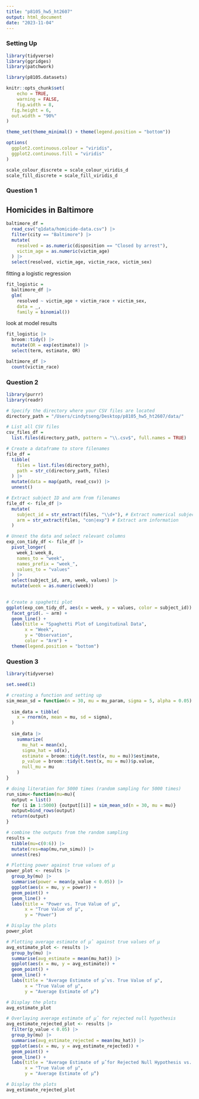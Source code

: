 ```yaml
---
title: "p8105_hw5_ht2607"
output: html_document
date: "2023-11-04"
---
```


### Setting Up 

```r
library(tidyverse)
library(ggridges)
library(patchwork)

library(p8105.datasets)

knitr::opts_chunk$set(
	echo = TRUE,
	warning = FALSE,
	fig.width = 8, 
  fig.height = 6,
  out.width = "90%"
)

theme_set(theme_minimal() + theme(legend.position = "bottom"))

options(
  ggplot2.continuous.colour = "viridis",
  ggplot2.continuous.fill = "viridis"
)

scale_colour_discrete = scale_colour_viridis_d
scale_fill_discrete = scale_fill_viridis_d
```

### Question 1

## Homicides in Baltimore

```r
baltimore_df = 
  read_csv("q1data/homicide-data.csv") |> 
  filter(city == "Baltimore") |> 
  mutate(
    resolved = as.numeric(disposition == "Closed by arrest"),
    victim_age = as.numeric(victim_age)
  ) |> 
  select(resolved, victim_age, victim_race, victim_sex)
```


fitting a logistic regression

```r
fit_logistic = 
  baltimore_df |> 
  glm(
    resolved ~ victim_age + victim_race + victim_sex, 
    data = _, 
    family = binomial())
```

look at model results

```r
fit_logistic |> 
  broom::tidy() |> 
  mutate(OR = exp(estimate)) |> 
  select(term, estimate, OR)
```


```r
baltimore_df |> 
  count(victim_race)

```

### Question 2

```r
library(purrr)
library(readr)

# Specify the directory where your CSV files are located
directory_path = "/Users/cindytseng/Desktop/p8105_hw5_ht2607/data/"

# List all CSV files
csv_files_df =
  list.files(directory_path, pattern = "\\.csv$", full.names = TRUE)

# Create a dataframe to store filenames
file_df = 
  tibble(
    files = list.files(directory_path),
    path = str_c(directory_path, files)
  ) |> 
  mutate(data = map(path, read_csv)) |> 
  unnest()

# Extract subject ID and arm from filenames
file_df <- file_df |> 
  mutate(
    subject_id = str_extract(files, "\\d+"), # Extract numerical subject ID
    arm = str_extract(files, "con|exp") # Extract arm information
  )

# Unnest the data and select relevant columns
exp_con_tidy_df <- file_df |> 
  pivot_longer(
    week_1:week_8,
    names_to = "week",
    names_prefix = "week_",
    values_to = "values"
  ) |> 
  select(subject_id, arm, week, values) |>
  mutate(week = as.numeric(week))
  

# Create a spaghetti plot
ggplot(exp_con_tidy_df, aes(x = week, y = values, color = subject_id)) + 
  facet_grid(. ~ arm) +
  geom_line() +
  labs(title = "Spaghetti Plot of Longitudinal Data",
       x = "Week",
       y = "Observation",
       color = "Arm") +
  theme(legend.position = "bottom")

```

### Question 3

```r
library(tidyverse)

set.seed(1)

# creating a function and setting up 
sim_mean_sd = function(n = 30, mu = mu_param, sigma = 5, alpha = 0.05) {
  
  sim_data = tibble(
    x = rnorm(n, mean = mu, sd = sigma),
  )
  
  sim_data |> 
    summarize(
      mu_hat = mean(x),
      sigma_hat = sd(x),
      estimate = broom::tidy(t.test(x, mu = mu))$estimate,
      p_value = broom::tidy(t.test(x, mu = mu))$p.value,
      null_mu = mu
    )
}

# doing literation for 5000 times (random sampling for 5000 times)
run_simu<-function(mu=mu){
  output = list()
  for (i in 1:5000) {output[[i]] = sim_mean_sd(n = 30, mu = mu)}
  output=bind_rows(output)
  return(output)
}

# combine the outputs from the random sampling
results =
  tibble(mu=c(0:6)) |> 
  mutate(res=map(mu,run_simu)) |> 
  unnest(res)

# Plotting power against true values of μ
power_plot <- results |> 
  group_by(mu) |> 
  summarise(power = mean(p_value < 0.05)) |> 
  ggplot(aes(x = mu, y = power)) +
  geom_point() +
  geom_line() +
  labs(title = "Power vs. True Value of μ",
       x = "True Value of μ",
       y = "Power")

# Display the plots
power_plot

# Plotting average estimate of μ̂ against true values of μ
avg_estimate_plot <- results |> 
  group_by(mu) |> 
  summarise(avg_estimate = mean(mu_hat)) |> 
  ggplot(aes(x = mu, y = avg_estimate)) +
  geom_point() +
  geom_line() +
  labs(title = "Average Estimate of μ̂ vs. True Value of μ",
       x = "True Value of μ",
       y = "Average Estimate of μ̂")

# Display the plots
avg_estimate_plot

# Overlaying average estimate of μ̂ for rejected null hypothesis
avg_estimate_rejected_plot <- results |> 
  filter(p_value < 0.05) |> 
  group_by(mu) |> 
  summarise(avg_estimate_rejected = mean(mu_hat)) |> 
  ggplot(aes(x = mu, y = avg_estimate_rejected)) +
  geom_point() +
  geom_line() +
  labs(title = "Average Estimate of μ̂ for Rejected Null Hypothesis vs. True Value of μ",
       x = "True Value of μ",
       y = "Average Estimate of μ̂")

# Display the plots
avg_estimate_rejected_plot

```

